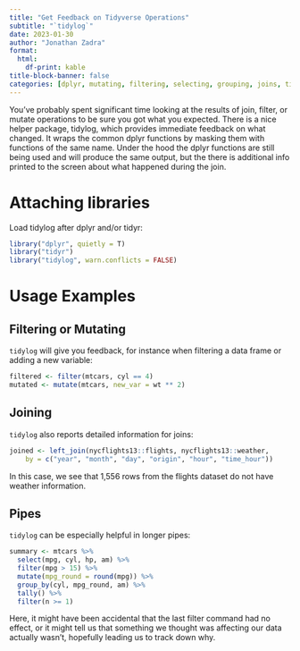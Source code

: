 ```yaml
---
title: "Get Feedback on Tidyverse Operations"
subtitle: "`tidylog`"
date: 2023-01-30
author: "Jonathan Zadra"
format:
  html:
    df-print: kable
title-block-banner: false
categories: [dplyr, mutating, filtering, selecting, grouping, joins, tidyr, tidyverse, logging]
---
```


You’ve probably spent significant time looking at the results of join, filter, or mutate operations to be sure you got what you expected. There is a nice helper package, tidylog, which provides immediate feedback on what changed. It wraps the common dplyr functions by masking them with functions of the same name. Under the hood the dplyr functions are still being used and will produce the same output, but the there is additional info printed to the screen about what happened during the join.



# Attaching libraries

Load tidylog after dplyr and/or tidyr:
```r
library("dplyr", quietly = T)
library("tidyr")
library("tidylog", warn.conflicts = FALSE)
```

# Usage Examples

## Filtering or Mutating
`tidylog` will give you feedback, for instance when filtering a data frame or adding a new variable:

```r
filtered <- filter(mtcars, cyl == 4)
mutated <- mutate(mtcars, new_var = wt ** 2)
```    
    
## Joining

`tidylog` also reports detailed information for joins:

```r
joined <- left_join(nycflights13::flights, nycflights13::weather,
    by = c("year", "month", "day", "origin", "hour", "time_hour"))
```

In this case, we see that 1,556 rows from the flights dataset do not have weather information.

## Pipes
`tidylog` can be especially helpful in longer pipes:

```r
summary <- mtcars %>%
  select(mpg, cyl, hp, am) %>%
  filter(mpg > 15) %>%
  mutate(mpg_round = round(mpg)) %>%
  group_by(cyl, mpg_round, am) %>%
  tally() %>%
  filter(n >= 1)
```

Here, it might have been accidental that the last filter command had no effect, or it might tell us that something we thought was affecting our data actually wasn't, hopefully leading us to track down why.

